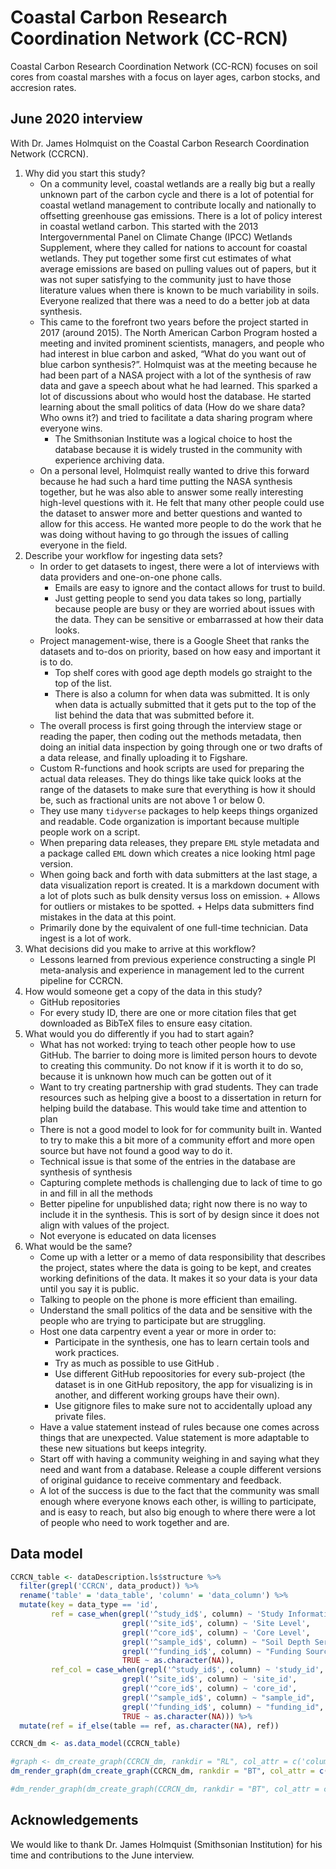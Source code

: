 
# Coastal Carbon Research Coordination Network (CC-RCN)

Coastal Carbon Research Coordination Network (CC-RCN) focuses on soil cores from coastal marshes with a focus on layer ages, carbon stocks, and accresion rates.

## June 2020 interview

With Dr. James Holmquist on the Coastal Carbon Research Coordination Network (CCRCN).

1) Why did you start this study?
    - On a community level, coastal wetlands are a really big but a really unknown part of the carbon cycle and there is a lot of potential for coastal wetland management to contribute locally and nationally to offsetting greenhouse gas emissions. There is a lot of policy interest in coastal wetland carbon. This started with the 2013 Intergovernmental Panel on Climate Change (IPCC) Wetlands Supplement, where they called for nations to account for coastal wetlands. They put together some first cut estimates of what average emissions are based on pulling values out of papers, but it was not super satisfying to the community just to have those literature values when there is known to be much variability in soils. Everyone realized that there was a need to do a better job at data synthesis.
    - This came to the forefront two years before the project started in 2017 (around 2015). The North American Carbon Program hosted a meeting and invited prominent scientists, managers, and people who had interest in blue carbon and asked, “What do you want out of blue carbon synthesis?”. Holmquist was at the meeting because he had been part of a NASA project with a lot of the synthesis of raw data and gave a speech about what he had learned. This sparked a lot of discussions about who would host the database. He started learning about the small politics of data (How do we share data? Who owns it?) and tried to facilitate a data sharing program where everyone wins.
        + The Smithsonian Institute was a logical choice to host the database because it is widely trusted in the community with experience archiving data.
    - On a personal level, Holmquist really wanted to drive this forward because he had such a hard time putting the NASA synthesis together, but he was also able to answer some really interesting high-level questions with it. He felt that many other people could use the dataset to answer more and better questions and wanted to allow for this access. He wanted more people to do the work that he was doing without having to go through the issues of calling everyone in the field.
2) Describe your workflow for ingesting data sets?
    - In order to get datasets to ingest, there were a lot of interviews with data providers and one-on-one phone calls.
        + Emails are easy to ignore and the contact allows for trust to build.
        + Just getting people to send you data takes so long, partially because people are busy or they are worried about issues with the data. They can be sensitive or embarrassed at how their data looks.
    - Project management-wise, there is a Google Sheet that ranks the datasets and to-dos on priority, based on how easy and important it is to do.
        + Top shelf cores with good age depth models go straight to the top of the list.
        + There is also a column for when data was submitted. It is only when data is actually submitted that it gets put to the top of the list behind the data that was submitted before it.
    - The overall process is first going through the interview stage or reading the paper, then coding out the methods metadata, then doing an initial data inspection by going through one or two drafts of a data release, and finally uploading it to Figshare.
    - Custom R-functions and hook scripts are used for preparing the actual data releases. They do things like take quick looks at the range of the datasets to make sure that everything is how it should be, such as fractional units are not above 1 or below 0.
    - They use many `tidyverse` packages to help keeps things organized and readable. Code organization is important because multiple people work on a script.
    - When preparing data releases, they prepare `EML` style metadata and a package called `EML` down which creates a nice looking html page version.
    - When going back and forth with data submitters at the last stage, a data visualization report is created. It is a markdown document with a lot of plots such as bulk density versus loss on emission.
          + Allows for outliers or mistakes to be spotted.
          + Helps data submitters find mistakes in the data at this point.
   - Primarily done by the equivalent of one full-time technician. Data ingest is a lot of work.
3) What decisions did you make to arrive at this workflow?
    - Lessons learned from previous experience constructing a single PI meta-analysis and experience in management led to the current pipeline for CCRCN.
4) How would someone get a copy of the data in this study?
    - GitHub repositories
    - For every study ID, there are one or more citation files that get downloaded as BibTeX files to ensure easy citation.
5) What would you do differently if you had to start again?
    + What has not worked: trying to teach other people how to use GitHub. The barrier to doing more is limited person hours to devote to creating this community. Do not know if it is worth it to do so, because it is unknown how much can be gotten out of it
    + Want to try creating partnership with grad students. They can trade resources such as helping give a boost to a dissertation in return for helping build the database. This would take time and attention to plan
    + There is not a good model to look for for community built in. Wanted to try to make this a bit more of a community effort and more open source but have not found a good way to do it.
    + Technical issue is that some of the entries in the database are synthesis of synthesis
    + Capturing complete methods is challenging due to lack of time to go in and fill in all the methods
    + Better pipeline for unpublished data; right now there is no way to include it in the synthesis. This is sort of by design since it does not align with values of the project.
    + Not everyone is educated on data licenses
6) What would be the same?
    - Come up with a letter or a memo of data responsibility that describes the project, states where the data is going to be kept, and creates working definitions of the data. It makes it so your data is your data until you say it is public. 
    - Talking to people on the phone is more efficient than emailing. 
    - Understand the small politics of the data and be sensitive with the people who are trying to participate but are struggling.
    - Host one data carpentry event a year or more in order to:
        + Participate in the synthesis, one has to learn certain tools and work practices.
        + Try as much as possible to use GitHub .
        + Use different GitHub repoositories for every sub-project (the dataset is in one GitHub repository, the app for visualizing is in another, and different working groups have their own).
        + Use gitignore files to make sure not to accidentally upload any private files.
    - Have a value statement instead of rules because one comes across things that are unexpected. Value statement is more adaptable to these new situations but keeps integrity.
    - Start off with having a community weighing in and saying what they need and want from a database. Release a couple different versions of original guidance to receive commentary and feedback.
    - A lot of the success is due to the fact that the community was small enough where everyone knows each other, is willing to participate, and is easy to reach, but also big enough to where there were a lot of people who need to work together and are.

## Data model

```r

CCRCN_table <- dataDescription.ls$structure %>%
  filter(grepl('CCRCN', data_product)) %>%
  rename('table' = 'data_table', 'column' = 'data_column') %>%
  mutate(key = data_type == 'id',
         ref = case_when(grepl('^study_id$', column) ~ 'Study Information',
                         grepl('^site_id$', column) ~ 'Site Level',
                         grepl('^core_id$', column) ~ 'Core Level',
                         grepl('^sample_id$', column) ~ "Soil Depth Series",
                         grepl('^funding_id$', column) ~ "Funding Sources",
                         TRUE ~ as.character(NA)),
         ref_col = case_when(grepl('^study_id$', column) ~ 'study_id',
                         grepl('^site_id$', column) ~ 'site_id',
                         grepl('^core_id$', column) ~ 'core_id',
                         grepl('^sample_id$', column) ~ "sample_id",
                         grepl('^funding_id$', column) ~ "funding_id",
                         TRUE ~ as.character(NA))) %>%
  mutate(ref = if_else(table == ref, as.character(NA), ref))

CCRCN_dm <- as.data_model(CCRCN_table)

#graph <- dm_create_graph(CCRCN_dm, rankdir = "RL", col_attr = c('column'), view_type = 'keys_only')
dm_render_graph(dm_create_graph(CCRCN_dm, rankdir = "BT", col_attr = c('column'), view_type = 'keys_only', graph_name='CC-RCN data model'))

#dm_render_graph(dm_create_graph(CCRCN_dm, rankdir = "BT", col_attr = c('column'), view_type = 'all', graph_name='CC-RCN data model'))
```

## Acknowledgements


We would like to thank Dr. James Holmquist (Smithsonian Institution) for his time and contributions to the June interview.
